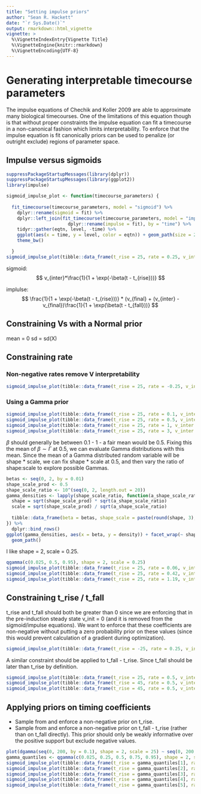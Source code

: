 ```yaml
---
title: "Setting impulse priors"
author: "Sean R. Hackett"
date: "`r Sys.Date()`"
output: rmarkdown::html_vignette
vignette: >
  %\VignetteIndexEntry{Vignette Title}
  %\VignetteEngine{knitr::rmarkdown}
  %\VignetteEncoding{UTF-8}
---
```


# Generating interpretable timecourse parameters

The impulse equations of Chechik and Koller 2009 are able to approximate many biological timecourses. One of the limitations of this equation though is that without proper constraints the impulse equation can fit a timecourse in a non-canonical fashion which limits interpretability. To enforce that the impulse equation is fit canonically priors can be used to penalize (or outright exclude) regions of parameter space.

## Impulse versus sigmoids

```r
suppressPackageStartupMessages(library(dplyr))
suppressPackageStartupMessages(library(ggplot2))
library(impulse)

sigmoid_impulse_plot <- function(timecourse_parameters) {
  
  fit_timecourse(timecourse_parameters, model = "sigmoid") %>%
    dplyr::rename(sigmoid = fit) %>%
    dplyr::left_join(fit_timecourse(timecourse_parameters, model = "impulse") %>%
                       dplyr::rename(impulse = fit), by = "time") %>%
    tidyr::gather(eqtn, level, -time) %>%
    ggplot(aes(x = time, y = level, color = eqtn)) + geom_path(size = 2) +
    theme_bw()

  }
sigmoid_impulse_plot(tibble::data_frame(t_rise = 25, rate = 0.25, v_inter = 3, v_final = -3, t_fall = 45))
```

sigmoid:
$$
v_{inter}*\frac{1}{1 + \exp(-\beta(t - t_{rise}))}
$$

implulse:
$$
\frac{1}{1 + \exp(-\beta(t - t_{rise}))} * (v_{final} + (v_{inter} - v_{final})\frac{1}{1 + \exp(\beta(t - t_{fall}))}
$$

## Constraining Vs with a Normal prior

mean = 0
sd = sd(X)

## Constraining rate

### Non-negative rates remove V interpretability

```r
sigmoid_impulse_plot(tibble::data_frame(t_rise = 25, rate = -0.25, v_inter = 3, v_final = -3, t_fall = 45))
```

### Using a Gamma prior

```r
sigmoid_impulse_plot(tibble::data_frame(t_rise = 25, rate = 0.1, v_inter = 3, v_final = -3, t_fall = 45))
sigmoid_impulse_plot(tibble::data_frame(t_rise = 25, rate = 0.5, v_inter = 3, v_final = -3, t_fall = 45))
sigmoid_impulse_plot(tibble::data_frame(t_rise = 25, rate = 1, v_inter = 3, v_final = -3, t_fall = 45))
sigmoid_impulse_plot(tibble::data_frame(t_rise = 25, rate = 3, v_inter = 3, v_final = -3, t_fall = 45))
```

$\beta$ should generally be between 0.1 - 1 - a fair mean would be 0.5. Fixing this the mean of $\beta \sim \Gamma$ at 0.5, we can evaluate Gamma distributions with this mean. Since the mean of a Gamma distributed random variable will be shape * scale, we can fix shape * scale at 0.5, and then vary the ratio of shape:scale to explore possible Gammas.

```r

betas <- seq(0, 2, by = 0.01)
shape_scale_prod <- 0.5
shape_scale_ratio <- 10^(seq(0, 2, length.out = 20))
gamma_densities <- lapply(shape_scale_ratio, function(a_shape_scale_ratio) {
  shape = sqrt(shape_scale_prod) * sqrt(a_shape_scale_ratio)
  scale = sqrt(shape_scale_prod) / sqrt(a_shape_scale_ratio)
  
  tibble::data_frame(beta = betas, shape_scale = paste(round(shape, 3), round(scale, 3), sep = "-"), density = dgamma(betas, shape = shape, scale = scale))
}) %>%
  dplyr::bind_rows()
ggplot(gamma_densities, aes(x = beta, y = density)) + facet_wrap(~ shape_scale) +
  geom_path()

```
I like shape = 2, scale = 0.25.
```r

qgamma(c(0.025, 0.5, 0.95), shape = 2, scale = 0.25)
sigmoid_impulse_plot(tibble::data_frame(t_rise = 25, rate = 0.06, v_inter = 3, v_final = -3, t_fall = 45))
sigmoid_impulse_plot(tibble::data_frame(t_rise = 25, rate = 0.42, v_inter = 3, v_final = -3, t_fall = 45))
sigmoid_impulse_plot(tibble::data_frame(t_rise = 25, rate = 1.19, v_inter = 3, v_final = -3, t_fall = 45))

```
## Constraining t_rise / t_fall
t_rise and t_fall should both be greater than 0 since we are enforcing that in the pre-induction steady state v_init = 0 (and it is removed from the sigmoid/impulse equations). We want to enforce that these coefficients are non-negative without putting a zero probability prior on these values (since this would prevent calculation of a gradient during optimization).

```r
sigmoid_impulse_plot(tibble::data_frame(t_rise = -25, rate = 0.25, v_inter = 3, v_final = -3, t_fall = 90))
```

A similar constraint should be applied to t_fall - t_rise. Since t_fall should be later than t_rise by definition. 

```r
sigmoid_impulse_plot(tibble::data_frame(t_rise = 25, rate = 0.5, v_inter = 3, v_final = -3, t_fall = 45))
sigmoid_impulse_plot(tibble::data_frame(t_rise = 45, rate = 0.5, v_inter = 3, v_final = -3, t_fall = 25))
sigmoid_impulse_plot(tibble::data_frame(t_rise = 45, rate = 0.5, v_inter = 3, v_final = -3, t_fall = 45))
```

## Applying priors on timing coefficients
- Sample from and enforce a non-negative prior on t_rise.
- Sample from and enforce a non-negative prior on t_fall - t_rise (rather than on t_fall directly).
This prior should only be weakly informative over the positive support but exclude negative values.

```r
plot(dgamma(seq(0, 200, by = 0.1), shape = 2, scale = 25) ~ seq(0, 200, by = 0.1))
gamma_quantiles <- qgamma(c(0.025, 0.25, 0.5, 0.75, 0.95), shape = 2, scale = 25)
sigmoid_impulse_plot(tibble::data_frame(t_rise = gamma_quantiles[1], rate = 0.5, v_inter = 3, v_final = -3, t_fall = gamma_quantiles[1]*2))
sigmoid_impulse_plot(tibble::data_frame(t_rise = gamma_quantiles[2], rate = 0.5, v_inter = 3, v_final = -3, t_fall = gamma_quantiles[2]*2))
sigmoid_impulse_plot(tibble::data_frame(t_rise = gamma_quantiles[3], rate = 0.5, v_inter = 3, v_final = -3, t_fall = gamma_quantiles[3]*2))
sigmoid_impulse_plot(tibble::data_frame(t_rise = gamma_quantiles[4], rate = 0.5, v_inter = 3, v_final = -3, t_fall = gamma_quantiles[4]*2))
sigmoid_impulse_plot(tibble::data_frame(t_rise = gamma_quantiles[5], rate = 0.5, v_inter = 3, v_final = -3, t_fall = gamma_quantiles[5]*2))
```
